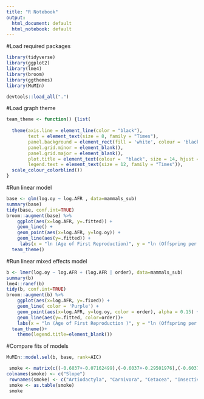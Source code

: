 ```yaml
---
title: "R Notebook"
output:
  html_document: default
  html_notebook: default
---
```


#Load required packages
```r
library(tidyverse)
library(ggplot2)
library(lme4)
library(broom)
library(ggthemes)
library(MuMIn)

devtools::load_all(".")
```

#Load graph theme
```r
team_theme <- function() {list(
  
  theme(axis.line = element_line(color = "black"),
        text = element_text(size = 8, family = "Times"),
        panel.background = element_rect(fill = 'white', colour = 'black'),
        panel.grid.minor = element_blank(),
        panel.grid.major = element_blank(),
        plot.title = element_text(colour =  "black", size = 14, hjust = 0.5),
        legend.text = element_text(size = 12, family = "Times")),
  scale_colour_colorblind())
}
```
#Run linear model
```r
base <- glm(log.oy ~ log.AFR , data=mammals_sub)
summary(base)
tidy(base, conf.int=TRUE)
broom::augment(base) %>%
    ggplot(aes(x=log.AFR, y=.fitted)) +
    geom_line() +
    geom_point(aes(x=log.AFR, y=log.oy)) +
    geom_line(aes(y=.fitted)) +
     labs(x = "ln (Age of First Reproduction)", y = "ln (Offspring per Year)")+
  team_theme()
```
#Run linear mixed effects model
```r
b <- lmer(log.oy ~ log.AFR + (log.AFR | order), data=mammals_sub)
summary(b)
lme4::ranef(b)
tidy(b, conf.int=TRUE)
broom::augment(b) %>%
    ggplot(aes(x=log.AFR, y=.fixed)) +
    geom_line( color = 'Purple') +
    geom_point(aes(x=log.AFR, y=log.oy, color = order), alpha = 0.15) +
    geom_line(aes(y=.fitted, color=order))+
    labs(x = "ln (Age of First Reproduction )", y = "ln (Offspring per Year)")+
  team_theme()+
    theme(legend.title=element_blank())

```




#Compare fits of models
```r
MuMIn::model.sel(b, base, rank=AIC)
```

```r
 smoke <- matrix(c((-0.6037+-0.07162499),(-0.6037+-0.29501976),(-0.6037+-0.11174519),(-0.6037+ 0.25183326),(-0.6037+0.42672130),(-0.6037+-0.28274597),(-0.6037+0.08258135)),ncol=1,byrow=TRUE)
colnames(smoke) <- c("Slope")
 rownames(smoke) <- c("Artiodactyla", "Carnivora", "Cetacea", "Insectivora", "Lagomopha", "Primates", "Rodentia")
 smoke <- as.table(smoke)
 smoke
```

